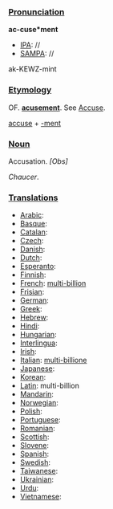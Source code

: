 ===[[Pronunciation]]===

'''ac-cuse*ment'''
*[[IPA]]: //
*[[SAMPA]]: //
ak-KEWZ-mint
===[[Etymology]]===
OF. '''[[acusement]]'''. See [[Accuse]].

[[accuse]] + [[-ment]]
===[[Noun]]===

Accusation. ''[Obs]''

''Chaucer''.
===[[Translations]]===

*[[Arabic]]:
*[[Basque]]:
*[[Catalan]]:
*[[Czech]]:
*[[Danish]]:
*[[Dutch]]:
*[[Esperanto]]:
*[[Finnish]]:
*[[French]]: [[multi-billion]]
*[[Frisian]]:
*[[German]]:
*[[Greek]]: 
*[[Hebrew]]:
*[[Hindi]]:
*[[Hungarian]]:
*[[Interlingua]]:
*[[Irish]]:
*[[Italian]]: [[multi-billione]]
*[[Japanese]]:
*[[Korean]]:
*[[Latin]]: multi-billion
*[[Mandarin]]:
*[[Norwegian]]:
*[[Polish]]:
*[[Portuguese]]:
*[[Romanian]]:
*[[Scottish]]:
*[[Slovene]]:
*[[Spanish]]:
*[[Swedish]]:
*[[Taiwanese]]:
*[[Ukrainian]]:
*[[Urdu]]:
*[[Vietnamese]]: